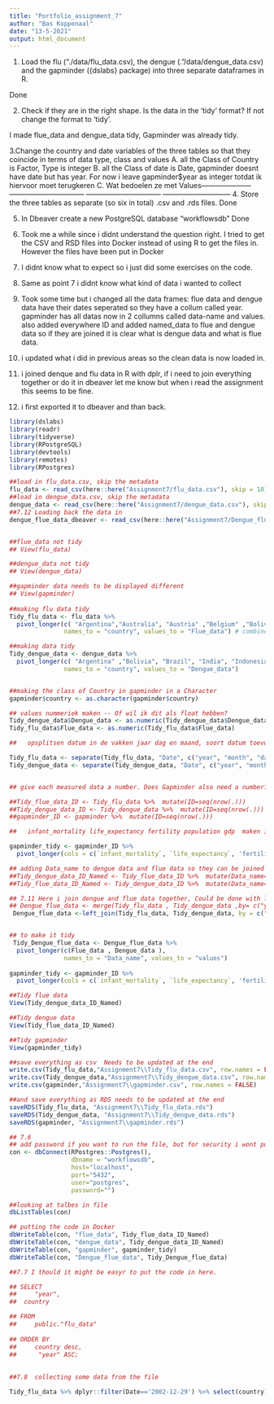 ```yaml
---
title: "Portfolio_assignment_7"
author: "Bas Koppenaal"
date: "13-5-2021"
output: html_document
---
```

1. Load the flu (“./data/flu_data.csv), the dengue (.”/data/dengue_data.csv) and the gapminder ({dslabs} package) into three separate dataframes in R.

Done

2. Check if they are in the right shape. Is the data in the ‘tidy’ format? If not change the format to ‘tidy’. 

I made flue_data and dengue_data tidy, Gapminder was already tidy.

3.Change the country and date variables of the three tables so that they coincide in terms of data type, class and values 
      A. all the Class of Country is Factor, Type is integer
      B. all the Class of date is Date, gapminder doesnt have date but has year. For now i leave gapminder$year as integer totdat ik hiervoor moet terugkeren
      C. Wat bedoelen ze met Values---------------------
      --------------------------------
      --------------------------------
      -----------------------------
4. Store the three tables as separate (so six in total) .csv and .rds files.
Done

5. In Dbeaver create a new PostgreSQL database “workflowsdb”
Done

6. Took me a while since i didnt understand the question right. I tried to get the CSV and RSD files into Docker instead of using R to get the files in. However the files have been put in Docker

7. I didnt know what to expect so i just did some exercises on the code.

8. Same as point 7 i didnt know what kind of data i wanted to collect 

9. Took some time but i changed all the data frames: flue data and dengue data have their dates seperated so they have a collum called year. gapminder has all datas now in 2 collumns called data-name and values. also added everywhere ID and added named_data to flue and dengue data so if they are joined it is clear what is dengue data and what is flue data. 

10. i updated what i did in previous areas so the clean data is now loaded in.

11. i joined denque and flu data in R with dplr, if i need to join everything together or do it in dbeaver let me know but when i read the assignment this seems to be fine.

12. i first exported it to dbeaver and than back.


```r
library(dslabs)
library(readr)
library(tidyverse)
library(RPostgreSQL)
library(devtools)
library(remotes)
library(RPostgres)

```



```r



##load in flu_data.csv, skip the metadata
flu_data <- read_csv(here::here("Assignment7/flu_data.csv"), skip = 10)
##load in dengue_data.csv, skip the metadata 
dengue_data <- read_csv(here::here("Assignment7/dengue_data.csv"), skip = 10)
##7.12 Loading back the data in
dengue_flue_data_dbeaver <- read_csv(here::here("Assignment7/Dengue_flue_data__202105241624.csv"))


##flue_data not tidy
## View(flu_data)

##dengue_data not tidy
## View(dengue_data)

##gapminder data needs to be displayed different
## View(gapminder)
 
##making flu data tidy
Tidy_flu_data <- flu_data %>% 
  pivot_longer(c( "Argentina","Australia", "Austria" ,"Belgium" ,"Bolivia" ,"Brazil" ,"Bulgaria" ,"Canada", "Chile" ,"France" ,"Germany" ,"Hungary" ,"Japan" ,"Mexico" ,"Netherlands" ,"New Zealand" ,"Norway" ,"Paraguay" ,"Peru" ,"Poland" ,"Romania" ,"Russia" ,"South Africa", "Spain" ,"Sweden" ,"Switzerland" ,"Ukraine" ,"United States" , "Uruguay"),
               names_to = "country", values_to = "Flue_data") # combine col names using an underscore

##making data tidy
Tidy_dengue_data <- dengue_data %>% 
  pivot_longer(c( "Argentina" ,"Bolivia", "Brazil", "India", "Indonesia" , "Mexico" , "Philippines" ,"Singapore" ,"Thailand","Venezuela"),
               names_to = "country", values_to = "Dengue_data") 


##making the class of Country in gapminder in a Character
gapminder$country <- as.character(gapminder$country)

## values nummeriek maken -- Of wil ik dit als float hebben?
Tidy_dengue_data$Dengue_data <- as.numeric(Tidy_dengue_data$Dengue_data)
Tidy_flu_data$Flue_data <- as.numeric(Tidy_flu_data$Flue_data)

##   opsplitsen datum in de vakken jaar dag en maand, soort datum toevoegen en maken genaamd flu_data en dengue_data. Dit wordt gedaan aangezien gapminder alleen jaar heeft en nu kunnen ze mergen. Mischien beter van niet

Tidy_flu_data <- separate(Tidy_flu_data, "Date", c("year", "month", "day"), sep = "-")
Tidy_dengue_data <- separate(Tidy_dengue_data, "Date", c("year", "month", "day"), sep = "-")


## give each measured data a number. Does Gapminder also need a number?  might need this later. Or do we even need ID at all?

##Tidy_flue_data_ID <- Tidy_flu_data %>%  mutate(ID=seq(nrow(.)))
##Tidy_dengue_data_ID <- Tidy_dengue_data %>%  mutate(ID=seq(nrow(.)))
##gapminder_ID <- gapminder %>%  mutate(ID=seq(nrow(.)))

##   infant_mortality life_expectancy fertility population gdp  maken in een lijst van soort data en values

gapminder_tidy <- gapminder_ID %>%
  pivot_longer(cols = c(`infant_mortality`, `life_expectancy`, 'fertility', 'population', 'gdp'), names_to = "Data_name", values_to = "values")

## adding Data_name to dengue data and flue data so they can be joined together
##Tidy_dengue_data_ID_Named <- Tidy_flue_data_ID %>%  mutate(Data_name= 'dengue_data')
##Tidy_flue_data_ID_Named <- Tidy_dengue_data_ID %>%  mutate(Data_name= 'flue_data')

## 7.11 Here i join dengue and flue data together, Could be done with leftjoin or merge
## Dengue_flue_data <- merge(Tidy_flu_data , Tidy_dengue_data ,by= c("year", "month", "day", "country") ) 
 Dengue_flue_data <-left_join(Tidy_flu_data, Tidy_dengue_data, by = c("year", "month", "day", "country"))


## to make it tidy
 Tidy_Dengue_flue_data <- Dengue_flue_data %>% 
  pivot_longer(c(Flue_data , Dengue_data ),
               names_to = "Data_name", values_to = "values") 
 
gapminder_tidy <- gapminder_ID %>%
  pivot_longer(cols = c(`infant_mortality`, `life_expectancy`, 'fertility', 'population', 'gdp'), names_to = "Data_name", values_to = "values")

##Tidy flue data
View(Tidy_dengue_data_ID_Named)

##Tidy dengue data
View(Tidy_flue_data_ID_Named)

##Tidy gapminder
View(gapminder_tidy)

##save everything as csv  Needs to be updated at the end
write.csv(Tidy_flu_data,"Assignment7\\Tidy_flu_data.csv", row.names = FALSE)
write.csv(Tidy_dengue_data,"Assignment7\\Tidy_dengue_data.csv", row.names = FALSE)
write.csv(gapminder,"Assignment7\\gapminder.csv", row.names = FALSE)

##and save everything as RDS needs to be updated at the end
saveRDS(Tidy_flu_data, "Assignment7\\Tidy_flu_data.rds")
saveRDS(Tidy_dengue_data, "Assignment7\\Tidy_dengue_data.rds")
saveRDS(gapminder, "Assignment7\\gapminder.rds")

```


```R
## 7.6
## add password if you want to run the file, but for security i wont put it in here. But this peace of code makes a connection to DOCKER.
con <- dbConnect(RPostgres::Postgres(), 
                 dbname = "workflowsdb", 
                 host="localhost", 
                 port="5432", 
                 user="postgres", 
                 password="") 

##looking at talbes in file
dbListTables(con) 

## putting the code in Docker
dbWriteTable(con, "flue_data", Tidy_flue_data_ID_Named)
dbWriteTable(con, "dengue_data", Tidy_dengue_data_ID_Named)
dbWriteTable(con, "gapminder", gapminder_tidy)
dbWriteTable(con, "Dengue_flue_data", Tidy_Dengue_flue_data)

##7.7 I thould it might be easyr to put the code in here.

## SELECT
##     "year",
## 	country

## FROM
##     public."flu_data"
    
## ORDER BY
##     country desc,
##    	"year" ASC;
    
   
##7.8  collecting some data from the file

Tidy_flu_data %>% dplyr::filter(Date=='2002-12-29') %>% select(country)


```

